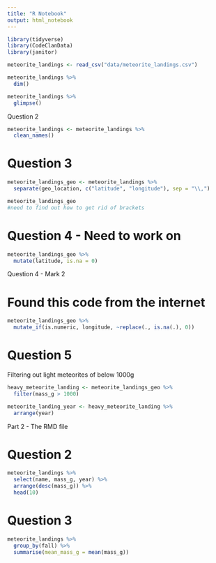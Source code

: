 ```yaml
---
title: "R Notebook"
output: html_notebook
---
```


```r
library(tidyverse)
library(CodeClanData)
library(janitor)
```

```r
meteorite_landings <- read_csv("data/meteorite_landings.csv")
```

```r
meteorite_landings %>% 
  dim()
```
```r
meteorite_landings %>% 
  glimpse()
```


Question 2

```r
meteorite_landings <- meteorite_landings %>% 
  clean_names()
```

# Question 3

```r
meteorite_landings_geo <- meteorite_landings %>% 
  separate(geo_location, c("latitude", "longitude"), sep = "\\,")

meteorite_landings_geo
#need to find out how to get rid of brackets
```

# Question 4 - Need to work on

```r
meteorite_landings_geo %>% 
  mutate(latitude, is.na = 0)
```

Question 4 - Mark 2

# Found this code from the internet

```r
meteorite_landings_geo %>% 
  mutate_if(is.numeric, longitude, ~replace(., is.na(.), 0))
```


# Question 5 

Filtering out light meteorites of below 1000g

```r
heavy_meteorite_landing <- meteorite_landings_geo %>% 
  filter(mass_g > 1000)
```

```r
meteorite_landing_year <- heavy_meteorite_landing %>% 
  arrange(year)
```

Part 2 - The RMD file

# Question 2

```r
meteorite_landings %>% 
  select(name, mass_g, year) %>% 
  arrange(desc(mass_g)) %>% 
  head(10)

```

# Question 3

```r
meteorite_landings %>% 
  group_by(fall) %>% 
  summarise(mean_mass_g = mean(mass_g))
  
```


